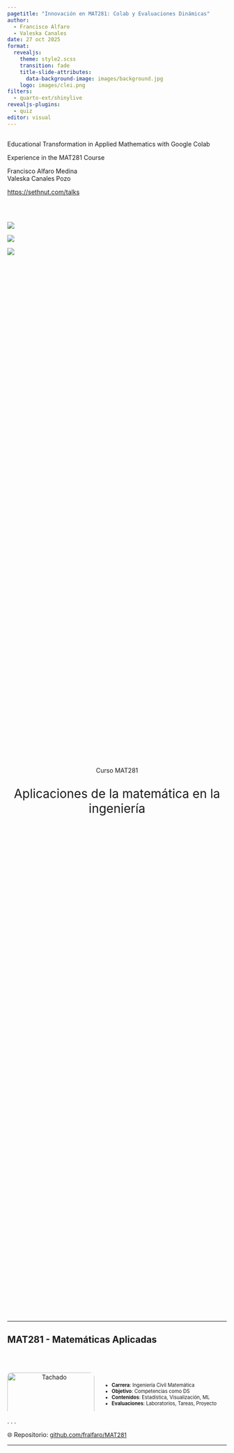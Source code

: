 ```yaml
---
pagetitle: "Innovación en MAT281: Colab y Evaluaciones Dinámicas"
author: 
  - Francisco Alfaro
  - Valeska Canales
date: 27 oct 2025
format: 
  revealjs:
    theme: style2.scss
    transition: fade
    title-slide-attributes: 
      data-background-image: images/background.jpg
    logo: images/clei.png
filters:
  - quarto-ext/shinylive 
revealjs-plugins:
  - quiz
editor: visual
---
```


##  {#hello-quarto-title data-menu-title="Hola Quarto" background-image="../comunidad_2025/images/horst_penguins_telescope.png" data-state="no-logo"}

[Educational Transformation in Applied Mathematics with Google Colab]{.custom-title}

[Experience in the MAT281 Course]{.custom-subtitle}

[Francisco Alfaro Medina <br> Valeska Canales Pozo]{.custom-author}

[<https://sethnut.com/talks>]{.custom-url}

##  {background-image="../comunidad_2025/images/background.jpg" background-opacity="0.25"}

<br>

::: r-stack
![](https://www.c3itxperts.com/hubfs/Blog%20Images/hero2.png){.fragment .fade-in-then-out fig-align="left"}

![](https://i0.wp.com/www.sciencenews.org/wp-content/uploads/2023/04/040823_chatgpt_feat.gif){.fragment .fade-in-then-out fig-align="center"}

![](images/activa2.jpg){.fragment fig-align="right"}
:::

##  {background-image="images/background_slides3.png" background-opacity="0.3"}

::: {style="display: flex; justify-content: center; align-items: center; height: 60vh; flex-direction: column; text-align: center;"}
[Curso MAT281]{style="font-size: 1em"}

[Aplicaciones de la matemática en la ingeniería]{style="font-size: 2em"}
:::



------------------------------------------------------------------------

## MAT281 - Matemáticas Aplicadas {background-image="images/background.jpg" background-opacity="0.25" transition="fade-in slide-out"}

<br>

::: columns
::: {.column width="35%"}
::: {style="text-align: center;"}
<img src="images/usm.png" alt="Tachado" style="width: 100%; border-radius: 10px;"/>
:::
:::

::: {.column .incremental width="65%" style="font-size: 0.8em"}

<br>

-   **Carrera**: Ingeniería Civil Matemática 
-   **Objetivo**: Competencias como DS
-   **Contenidos**: Estadística, Visualización, ML
-   **Evaluaciones**: Laboratorios, Tareas, Proyecto

:::
:::

. . .

🌐 Repositorio: [github.com/fralfaro/MAT281](https://github.com/fralfaro/MAT281){style="font-size: 0.95em; color: gray align: center;"}



------------------------------------------------------------------------

##  {background-image="images/background_slides3.png" background-opacity="0.3"}

::: {style="display: flex; justify-content: center; align-items: center; height: 60vh; flex-direction: column; text-align: center;"}
[Conceptos Claves]{style="font-size: 1em"}

[Tecnologías y Aprendizajes]{style="font-size: 2em"}
:::

------------------------------------------------------------------------

##  {background-image="images/background.jpg" background-opacity="0.25"}

<br><br>

::: columns
::: {.column width="33%"}
::: {style="text-align:center;"}
<img src="images/colab.png" width="60%"/><br> **Google Colab**\
Ejecuta Python gratis en la nube.
:::
:::

::: {.column .fragment width="34%"}
::: {style="text-align:center;"}
<img src="images/github.png" width="60%"/><br> **GitHub**\
Gestiona proyectos de código.
:::
:::

::: {.column .fragment width="33%"}
::: {style="text-align:center;"}
<img src="images/quarto.png" width="60%"/><br> **Quarto**\
Crea documentos con código.
:::
:::
:::

<br>

. . .

[🌐 PyLatam 2022: Clases Interactivas con Google Colab, Mkdocs y Github Actions](https://www.youtube.com/watch?v=1a-3qqlMcQA){style="font-size: 0.75em; color: gray align: center"}

------------------------------------------------------------------------

##  {background-image="images/background.jpg" background-opacity="0.25"}

::: r-stack
![](https://miro.medium.com/v2/1*nLjcqvMkvZ5TRHF4pZjbHg.gif){.fragment .fade-in-then-out fig-align="left"}

![](https://webflow-prod-assets.s3.amazonaws.com/6525256482c9e9a06c7a9d3c%2F65b01d9cc1b48d7cae121a20_quarto_jupyter-reduced.gif){.fragment .fade-in-then-out fig-align="center"}

![](https://docs.github.com/assets/cb-198931/images/help/stars/lists-overview-on-stars-page.png){.fragment fig-align="right"}
:::


------------------------------------------------------------------------

##  {background-image="images/background_slides3.png" background-opacity="0.3"}

::: {style="display: flex; justify-content: center; align-items: center; height: 60vh; flex-direction: column; text-align: center;"}
[Innovación Educativa]{style="font-size: 1em"}

[Innovación en la Enseñanza y Evaluación en MAT281]{style="font-size: 2em"}
:::

------------------------------------------------------------------------

## P1: Herramientas OpenSource {background-image="images/background.jpg" background-opacity="0.25" transition="fade-in slide-out"}

<br>

::: columns
::: {.column width="50%"}
::: {style="text-align:center;"}
<img src="images/p1.png" width="60%"/><br> **Google Colab**\
Aprendizaje colaborativo sin instalación
:::
:::

::: {.column .fragment width="50%"}
::: {style="text-align:center;"}
<img src="images/p22.jpg" width="73%"/><br> **GitHub**\
Portafolio inicial con control y seguimiento.
:::
:::
:::

------------------------------------------------------------------------

## P1: Herramientas OpenSource {background-image="images/background.jpg" background-opacity="0.25" transition="zoom"}

<br>

::: {align="center"}
<img src="images/p1_colab.png" width="100%"/>
:::

------------------------------------------------------------------------

## P1: Herramientas OpenSource {background-image="images/background.jpg" background-opacity="0.25" transition="fade-in slide-out"}

<br>

::: columns
::: {.column width="50%"}
![](images/repos_02.png){fig-align="center" width="93%"}\
[Repositorio del Curso](https://github.com/fralfaro/MAT281)
:::

::: {.column .fragment width="50%"}
![](images/repos_03.png){fig-align="center" width="80%"}\
[Portafolio Estudiantes](https://github.com/fralfaro/MAT281-Portfolio)
:::
:::

------------------------------------------------------------------------

## P2: Evaluaciones Innovadoras {background-image="images/background.jpg" background-opacity="0.25" transition="fade-in slide-out"}

<br>

::: columns
::: {.column width="50%"}
::: {style="text-align:center;"}
<img src="images/p4.png" width="60%"/><br> **Evaluaciones**\
Evaluaciones prácticas y colaborativas para el trabajo
:::
:::

::: {.column .fragment width="50%"}
::: {style="text-align:center;"}
<img src="images/p3.png" width="61%"/><br> **Feedback**\
Proyectos y feedback que fortalecen habilidades
:::
:::
:::

------------------------------------------------------------------------

## P2: Evaluaciones Innovadoras {background-image="images/background.jpg" background-opacity="0.25" transition="fade-in slide-out"}

<br>

::: r-stack
![](images/eval_01.png){.fragment .fade-in-then-out width="100%" fig-align="center"}

![](images/repos_01.png){.fragment .fade-in-then-out width="100%" fig-align="center"}

![](images/proyectos_01.png){.fragment .fade-in-then-out width="100%" fig-align="center"}

![](images/proyectos_02.png){.fragment width="100%" fig-align="center"}
:::

------------------------------------------------------------------------




##  {background-image="images/background_slides3.png" background-opacity="0.3"}

::: {style="display: flex; justify-content: center; align-items: center; height: 60vh; flex-direction: column; text-align: center;"}
[Retroalimentación]{style="font-size: 1em"}

[Perspectiva de los Estudiantes del Curso MAT281]{style="font-size: 2em"}
:::

------------------------------------------------------------------------

## Comentarios de los Participantes {background-image="images/background.jpg" background-opacity="0.25" size="50%"}

<br><br>

::: columns
::: {.column .fragment width="50%"}
::: {.callout-important title="Negativos"}
-   Poca respuesta a dudas por correo\
-   Falta de retroalimentación y notas\
-   Evaluaciones poco claras\
-   Contenido teórico algo extenso\
-   Tiempo insuficiente para preguntas\
:::
:::

::: {.column .fragment width="50%"}
::: {.callout-note title="Positivos"}
-   Profesor claro y con buena disposición\
-   Explicaciones ordenadas y confiables\
-   Contenido práctico y aplicable\
-   Curso bien estructurado en Data Science\
-   Ambiente positivo de aprendizaje\
:::
:::
:::

------------------------------------------------------------------------

## Evaluaciones {background-image="images/background.jpg" background-opacity="0.25"}

<br>

::: r-stack
![](images/plot_notas.png){.fragment .fade-in-then-out width="100%" fig-align="center"}

![](images/plot_docentes.png){.fragment width="100%" fig-align="center"}
:::

. . .

[(C) La evaluó: contenidos, cercanía, y fomarlidades del curso.]{style="font-size: 0.7em; color: gray"}

------------------------------------------------------------------------

##  {background-image="images/background_slides3.png" background-opacity="0.3"}

::: {style="display: flex; justify-content: center; align-items: center; height: 60vh; flex-direction: column; text-align: center;"}
[Conclusiones]{style="font-size: 1em"}

[Resultados y Reflexiones del Curso MAT281]{style="font-size: 2em"}
:::

------------------------------------------------------------------------

##  {background-image="images/background.jpg" background-opacity="0.25"}

<br>

::: columns
::: {.column .fragment width="50%"}
::: {style="text-align:center;"}
<img src="images/check.png" width="60%"/><br> **Conclusiones**\
Herramientas abiertas motivan, mejora la comprensión práctica\
y ofrece flexibilidad en el aprendizaje
:::
:::

::: {.column .fragment .fragment width="50%"}
::: {style="text-align:center;"}
<img src="images/idea.png" width="60%"/><br> **Trabajos Futuros**\
Integrar Inteligencia Artificial, expandir la metodología, proyectos con la industria\
y automatizar evaluaciones
:::
:::
:::

------------------------------------------------------------------------

## 🎉 Agradecimientos {background-image="images/background.jpg" background-opacity="0.25"}

::: columns
::: {.column width="33%"}
![](images/seba_flores.jpg){fig-align="center" width="60%"}\
**Sebastián Flores**
:::

::: {.column width="33%"}
![](images/alonso_ogueda.jpg){fig-align="center" width="60%"}\
**Alonso Ogueda**
:::

::: {.column width="33%"}
![](images/alberto_rubio.jpg){fig-align="center" width="60%"}\
**Alberto Rubio**
:::
:::

::: columns
::: {.column width="33%"}
![](images/eric_zepeda.jpg){fig-align="center" width="60%"}\
**Eric Zepeda**
:::

::: {.column width="33%"}
![](images/sebastian_torres.jpg){fig-align="center" width="60%"}\
**Sebastián Torres**
:::

::: {.column width="33%"}
![](images/lecaros3.jpg){fig-align="center" width="60%"}\
**Rodrigo Lecaros**
:::
:::

------------------------------------------------------------------------

## 🎉 Agradecimientos {background-image="images/background.jpg" background-opacity="0.25"}

::: r-stack
![](images/dmat.jpg){.fragment .fade-in-then-out fig-align="center" width="100%"}

![](images/proyectos_03.jpg){.fragment width="65%" fig-align="center"}
:::

------------------------------------------------------------------------

## 🎉 ¡Gracias por Participar! {background-image="images/background.jpg" background-opacity="0.25"}

::: columns
::: {.column width="50%"}
<br>

❓¿Preguntas?

👏 Responder [encuesta](https://docs.google.com/forms/d/e/1FAIpQLScS7eVbBPaKw6XhVonosCL_4nP4t9AbJAM03bdSfbsoSDFntg/viewform?usp=sf_link)

🥳 Gracias de Nuevo
:::

::: {.column width="50%" align="center"}
![](images/qr_uc.png){width="400"}
:::
:::

> 🔗 Nuestro Sitio Web: [seth-nut.github.io/resources](https://seth-nut.github.io/resources/).

```{=html}
<style>
/* Ajusta el tamaño del título y subtítulo */
.reveal .slides h1 {
  font-size: 2em; /* Tamaño más pequeño para el título */
}

.reveal .slides h2 {
  font-size: 1.5em; /* Tamaño más pequeño para el subtítulo */
}

/* Ajusta el tamaño del texto en los párrafos */
.reveal .slides p {
  font-size: 0.8em; /* Texto más pequeño */
}

/* Ajusta el tamaño de las tablas */
.reveal .slides table {
  font-size: 0.8em; /* Tamaño de fuente más pequeño en las tablas */
  width: 90%; /* Ajusta el ancho de la tabla */
  margin: 0 auto; /* Centra la tabla */
}

/* Ajusta el tamaño de los bullets */
.reveal .slides ul {
  font-size: 0.8em; /* Tamaño de fuente más pequeño en los bullets */

}

.reveal .slide-logo {
   max-height: 2.3em !important;

}



</style>
```